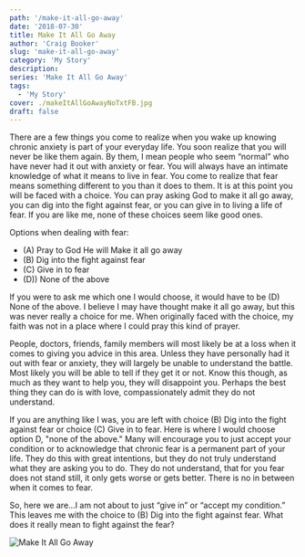 ```yaml
---
path: '/make-it-all-go-away'
date: '2018-07-30'
title: Make It All Go Away
author: 'Craig Booker'
slug: 'make-it-all-go-away'
category: 'My Story'
description:
series: 'Make It All Go Away'
tags:
  - 'My Story'
cover: ./makeItAllGoAwayNoTxtFB.jpg
draft: false
---
```


There are a few things you come to realize when you wake up knowing chronic anxiety is part of your everyday life. You soon realize that you will never be like them again. By them, I mean people who seem “normal” who have never had it out with anxiety or fear. You will always have an intimate knowledge of what it means to live in fear. You come to realize that fear means something different to you than it does to them. It is at this point you will be faced with a choice. You can pray asking God to make it all go away, you can dig into the fight against fear, or you can give in to living a life of fear. If you are like me, none of these choices seem like good ones.

Options when dealing with fear:<br/>

- (A) Pray to God He will Make it all go away
- (B) Dig into the fight against fear
- (C) Give in to fear
- (D)) None of the above

If you were to ask me which one I would choose, it would have to be (D) None of the above. I believe I may have thought make it all go away, but this was never really a choice for me. When originally faced with the choice, my faith was not in a place where I could pray this kind of prayer.

People, doctors, friends, family members will most likely be at a loss when it comes to giving you advice in this area. Unless they have personally had it out with fear or anxiety, they will largely be unable to understand the battle. Most likely you will be able to tell if they get it or not. Know this though, as much as they want to help you, they will disappoint you. Perhaps the best thing they can do is with love, compassionately admit they do not understand.

If you are anything like I was, you are left with choice (B) Dig into the fight against fear or choice (C) Give in to fear. Here is where I would choose option D, "none of the above." Many will encourage you to just accept your condition or to acknowledge that chronic fear is a permanent part of your life. They do this with great intentions, but they do not truly understand what they are asking you to do. They do not understand, that for you fear does not stand still, it only gets worse or gets better. There is no in between when it comes to fear.

So, here we are…I am not about to just “give in” or “accept my condition.” This leaves me with the choice to (B) Dig into the fight against fear. What does it really mean to fight against the fear?

![Make It All Go Away](/img/makeItAllGoAwayBlack.jpeg)
